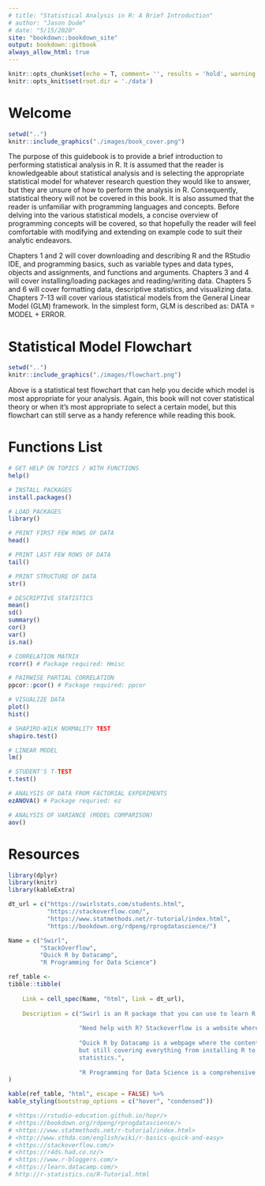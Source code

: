 ```yaml
---
# title: "Statistical Analysis in R: A Brief Introduction"
# author: "Jason Dude"
# date: "5/15/2020"
site: "bookdown::bookdown_site"
output: bookdown::gitbook
always_allow_html: true
---
```


```r
knitr::opts_chunk$set(echo = T, comment= '', results = 'hold', warning = F, message = F, fig.align = 'center')
knitr::opts_knit$set(root.dir = './data')
```

# Welcome {-}

```r
setwd("..")
knitr::include_graphics("./images/book_cover.png")
```

The purpose of this guidebook is to provide a brief introduction to performing statistical analysis in R. It is assumed that the reader is knowledgeable about statistical analysis and is selecting the appropriate statistical model for whatever research question they would like to answer, but they are unsure of how to perform the analysis in R. Consequently, statistical theory will not be covered in this book. It is also assumed that the reader is unfamiliar with programming languages and concepts. Before delving into the various statistical models, a concise overview of programming concepts will be covered, so that hopefully the reader will feel comfortable with modifying and extending on example code to suit their analytic endeavors.

Chapters 1 and 2 will cover downloading and describing R and the RStudio IDE, and programming basics, such as variable types and data types, objects and assignments, and functions and arguments. Chapters 3 and 4 will cover installing/loading packages and reading/writing data. Chapters 5 and 6 will cover formatting data, descriptive statistics, and visualizing data. Chapters 7-13 will cover various statistical models from the General Linear Model (GLM) framework. In the simplest form, GLM is described as: DATA = MODEL + ERROR.  

# Statistical Model Flowchart {-}

```r
setwd("..")
knitr::include_graphics("./images/flowchart.png")
```

Above is a statistical test flowchart that can help you decide which model is most appropriate for your analysis. Again, this book will not cover statistical theory or when it's most appropriate to select a certain model, but this flowchart can still serve as a handy reference while reading this book. 

# Functions List{-}

```r
# GET HELP ON TOPICS / WITH FUNCTIONS
help()

# INSTALL PACKAGES
install.packages()

# LOAD PACKAGES
library()

# PRINT FIRST FEW ROWS OF DATA
head()

# PRINT LAST FEW ROWS OF DATA
tail()

# PRINT STRUCTURE OF DATA
str()

# DESCRIPTIVE STATISTICS
mean()
sd()
summary()
cor()
var()
is.na()

# CORRELATION MATRIX 
rcorr() # Package required: Hmisc

# PAIRWISE PARTIAL CORRELATION
ppcor::pcor() # Package required: ppcor

# VISUALIZE DATA 
plot()
hist()

# SHAPIRO-WILK NORMALITY TEST
shapiro.test()

# LINEAR MODEL
lm()

# STUDENT'S T-TEST
t.test()

# ANALYSIS OF DATA FROM FACTORIAL EXPERIMENTS
ezANOVA() # Package requried: ez

# ANALYSIS OF VARIANCE (MODEL COMPARISON)
aov()
```

# Resources {-} 

```r
library(dplyr)
library(knitr)
library(kableExtra)

dt_url = c("https://swirlstats.com/students.html",
           "https://stackoverflow.com/",
           "https://www.statmethods.net/r-tutorial/index.html",
           "https://bookdown.org/rdpeng/rprogdatascience/")

Name = c("Swirl",
         "StackOverflow",
         "Quick R by Datacamp",
         "R Programming for Data Science")

ref_table <- 
tibble::tibble(
    
    Link = cell_spec(Name, "html", link = dt_url),
    
    Description = c("Swirl is an R package that you can use to learn R in R.",
                    
                    "Need help with R? Stackoverflow is a website where you can                     post programming related questions", 
                    
                    "Quick R by Datacamp is a webpage where the content is very                     simmilar to that of this guidebook: short and to the point,
                    but still covering everything from installing R to
                    statistics.", 
                    
                    "R Programming for Data Science is a comprehensive                              introduction to R and data analysis.")
)

kable(ref_table, "html", escape = FALSE) %>%
kable_styling(bootstrap_options = c("hover", "condensed")) 

# <https://rstudio-education.github.io/hopr/>
# <https://bookdown.org/rdpeng/rprogdatascience/>
# <https://www.statmethods.net/r-tutorial/index.html>
# <http://www.sthda.com/english/wiki/r-basics-quick-and-easy> 
# <https://stackoverflow.com/>
# <https://r4ds.had.co.nz/>
# <https://www.r-bloggers.com/>
# <https://learn.datacamp.com/>
# http://r-statistics.co/R-Tutorial.html
    
```
